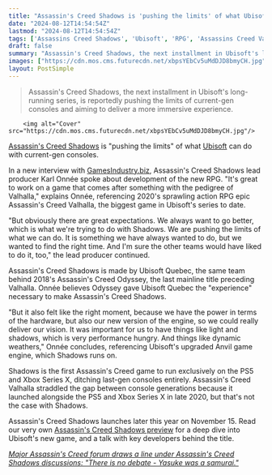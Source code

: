 ```yaml
---
title: "Assassin's Creed Shadows is 'pushing the limits' of what Ubisoft can do on PS5 and Xbox Series X"
date: "2024-08-12T14:54:54Z"
lastmod: "2024-08-12T14:54:54Z"
tags: ['Assassins Creed Shadows', 'Ubisoft', 'RPG', 'Assassins Creed Valhalla', "Assassin's Creed Odyssey", 'Assassins Creed Quebec', 'Anvil', 'PS5', 'Xbox Series X']
draft: false
summary: "Assassin's Creed Shadows, the next installment in Ubisoft's long-running series, is reportedly pushing the limits of current-gen consoles and aiming to deliver a more immersive experience."
images: ["https://cdn.mos.cms.futurecdn.net/xbpsYEbCv5uMdDJD8bmyCH.jpg"]
layout: PostSimple
---
```

> Assassin's Creed Shadows, the next installment in Ubisoft's long-running series, is reportedly pushing the limits of current-gen consoles and aiming to deliver a more immersive experience.


        <img alt="Cover" src="https://cdn.mos.cms.futurecdn.net/xbpsYEbCv5uMdDJD8bmyCH.jpg"/>
        
[Assassin's Creed Shadows](https://www.gamesradar.com/assassins-creed-codename-red-guide/) is "pushing the limits" of what [Ubisoft](https://www.gamesradar.com/tag/ubisoft/) can do with current-gen consoles.

In a new interview with [GamesIndustry.biz](https://www.gamesindustry.biz/four-years-offers-the-right-balance-to-make-a-new-assassins-creed-game), Assassin's Creed Shadows lead producer Karl Onnée spoke about development of the new RPG. "It's great to work on a game that comes after something with the pedigree of Valhalla," explains Onnée, referencing 2020's sprawling action RPG epic Assassin's Creed Valhalla, the biggest game in Ubisoft's series to date. 

"But obviously there are great expectations. We always want to go better, which is what we're trying to do with Shadows. We are pushing the limits of what we can do. It is something we have always wanted to do, but we wanted to find the right time. And I'm sure the other teams would have liked to do it, too," the lead producer continued. 

Assassin's Creed Shadows is made by Ubisoft Quebec, the same team behind 2018's Assassin's Creed Odyssey, the last mainline title preceding Valhalla. Onnée believes Odyssey gave Ubisoft Quebec the "experience" necessary to make Assassin's Creed Shadows.

"But it also felt like the right moment, because we have the power in terms of the hardware, but also our new version of the engine, so we could really deliver our vision. It was important for us to have things like light and shadows, which is very performance hungry. And things like dynamic weathers," Onnée concludes, referencing Ubisoft's upgraded Anvil game engine, which Shadows runs on.

Shadows is the first Assassin's Creed game to run exclusively on the PS5 and Xbox Series X, ditching last-gen consoles entirely. Assassin's Creed Valhalla straddled the gap between console generations because it launched alongside the PS5 and Xbox Series X in late 2020, but that's not the case with Shadows.

Assassin's Creed Shadows launches later this year on November 15. Read our very own [Assassin's Creed Shadows preview](https://www.gamesradar.com/games/assassin-s-creed/assassins-creed-shadows-preview-june-2024/) for a deep dive into Ubisoft's new game, and a talk with key developers behind the title.

[<em>Major Assassin's Creed forum draws a line under Assassin's Creed Shadows discussions: "There is no debate - Yasuke was a samurai."</em>](https://www.gamesradar.com/games/assassin-s-creed/major-assassins-creed-forum-draws-a-line-under-assassins-creed-shadows-discussions-there-is-no-debate-yasuke-was-a-samurai/)
        